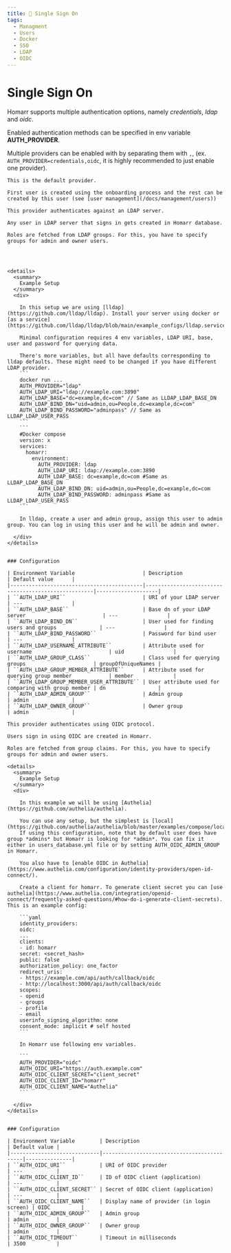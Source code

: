 ```yaml
---
title: 🙋 Single Sign On
tags:
  - Managment
  - Users
  - Docker
  - SSO
  - LDAP
  - OIDC
---
```



# Single Sign On

Homarr supports multiple authentication options, namely *credentials*, *ldap* and *oidc*.

Enabled authentication methods can be specified in env variable **AUTH_PROVIDER**.

Multiple providers can be enabled with by separating them with `,`, (ex. `AUTH_PROVIDER=credentials,oidc`, it is highly recommended to just enable one provider).

<Tabs>
  <TabItem value="credentials" label="Credentials Provider" default>

    This is the default provider.

    First user is created using the onboarding process and the rest can be created by this user (see [user management](/docs/management/users))

  </TabItem>
  <TabItem value="ldap" label="LDAP provider">

    This provider authenticates against an LDAP server.

    Any user in LDAP server that signs in gets created in Homarr database.

    Roles are fetched from LDAP groups. For this, you have to specify groups for admin and owner users.




    <details>
      <summary>
        Example Setup
      </summary>
      <div>

        In this setup we are using [lldap](https://github.com/lldap/lldap). Install your server using docker or [as a service](https://github.com/lldap/lldap/blob/main/example_configs/lldap.service).

        Minimal configuration requires 4 env variables, LDAP URI, base, user and password for querying data.

        There's more variables, but all have defaults corresponding to lldap defaults. These might need to be changed if you have different LDAP provider.
        ```
        docker run ...
        AUTH_PROVIDER="ldap"
        AUTH_LDAP_URI="ldap://example.com:3890"
        AUTH_LDAP_BASE="dc=example,dc=com" // Same as LLDAP_LDAP_BASE_DN
        AUTH_LDAP_BIND_DN="uid=admin,ou=People,dc=example,dc=com"
        AUTH_LDAP_BIND_PASSWORD="adminpass" // Same as LLDAP_LDAP_USER_PASS
        ```
        ```
        #Docker compose
        version: x
        services:
          homarr:
            environment:
              AUTH_PROVIDER: ldap
              AUTH_LDAP_URI: ldap://example.com:3890
              AUTH_LDAP_BASE: dc=example,dc=com #Same as LLDAP_LDAP_BASE_DN
              AUTH_LDAP_BIND_DN: uid=admin,ou=People,dc=example,dc=com
              AUTH_LDAP_BIND_PASSWORD: adminpass #Same as LLDAP_LDAP_USER_PASS
        ```

        In lldap, create a user and admin group, assign this user to admin group. You can log in using this user and he will be admin and owner.

      </div>
    </details>


    ### Configuration

    | Environment Variable                      | Description                                         | Default value      |
    |-------------------------------------------|-----------------------------------------------------|--------------------|
    | ``AUTH_LDAP_URI``                         | URI of your LDAP server                             | ---                |
    | ``AUTH_LDAP_BASE``                        | Base dn of your LDAP server                         | ---                |
    | ``AUTH_LDAP_BIND_DN``                     | User used for finding users and groups              | ---                |
    | ``AUTH_LDAP_BIND_PASSWORD``               | Password for bind user                              | ---                |
    | ``AUTH_LDAP_USERNAME_ATTRIBUTE``          | Attribute used for username                         | uid                |
    | ``AUTH_LDAP_GROUP_CLASS``                 | Class used for querying groups                      | groupOfUniqueNames |
    | ``AUTH_LDAP_GROUP_MEMBER_ATTRIBUTE``      | Attribute used for querying group member            | member             |
    | ``AUTH_LDAP_GROUP_MEMBER_USER_ATTRIBUTE`` | User attribute used for comparing with group member | dn                 |
    | ``AUTH_LDAP_ADMIN_GROUP``                 | Admin group                                         | admin              |
    | ``AUTH_LDAP_OWNER_GROUP``                 | Owner group                                         | admin              |

  </TabItem>
  <TabItem value="oidc" label="OIDC provider">

    This provider authenticates using OIDC protocol.

    Users sign in using OIDC are created in Homarr.

    Roles are fetched from group claims. For this, you have to specify groups for admin and owner users.

    <details>
      <summary>
        Example Setup
      </summary>
      <div>

        In this example we will be using [Authelia](https://github.com/authelia/authelia).

        You can use any setup, but the simplest is [local](https://github.com/authelia/authelia/blob/master/examples/compose/local/authelia/configuration.yml).
        If using this configuration, note that by default user does have group *admins* but Homarr is looking for *admin*. You can fix it either in users_database.yml file or by setting AUTH_OIDC_ADMIN_GROUP in Homarr.

        You also have to [enable OIDC in Authelia](https://www.authelia.com/configuration/identity-providers/open-id-connect/).

        Create a client for homarr. To generate client secret you can [use authelia](https://www.authelia.com/integration/openid-connect/frequently-asked-questions/#how-do-i-generate-client-secrets). This is an example config:

        ```yaml
        identity_providers:
        oidc:
        ...
        clients:
        - id: homarr
        secret: <secret_hash>
        public: false
        authorization_policy: one_factor
        redirect_uris:
        - https://example.com/api/auth/callback/oidc
        - http://localhost:3000/api/auth/callback/oidc
        scopes:
        - openid
        - groups
        - profile
        - email
        userinfo_signing_algorithm: none
        consent_mode: implicit # self hosted
        ```

        In Homarr use following env variables.

        ```
        AUTH_PROVIDER="oidc"
        AUTH_OIDC_URI="https://auth.example.com"
        AUTH_OIDC_CLIENT_SECRET="client_secret"
        AUTH_OIDC_CLIENT_ID="homarr"
        AUTH_OIDC_CLIENT_NAME="Authelia"
        ```

      </div>
    </details>


    ### Configuration

    | Environment Variable        | Description                                | Default value |
    |-----------------------------|--------------------------------------------|---------------|
    | ``AUTH_OIDC_URI``           | URI of OIDC provider                       | ---           |
    | ``AUTH_OIDC_CLIENT_ID``     | ID of OIDC client (application)            | ---           |
    | ``AUTH_OIDC_CLIENT_SECRET`` | Secret of OIDC client (application)        | ---           |
    | ``AUTH_OIDC_CLIENT_NAME``   | Display name of provider (in login screen) | OIDC          |
    | ``AUTH_OIDC_ADMIN_GROUP``   | Admin group                                | admin         |
    | ``AUTH_OIDC_OWNER_GROUP``   | Owner group                                | admin         |
    | ``AUTH_OIDC_TIMEOUT``       | Timeout in milliseconds                    | 3500          |


  </TabItem>
</Tabs>
